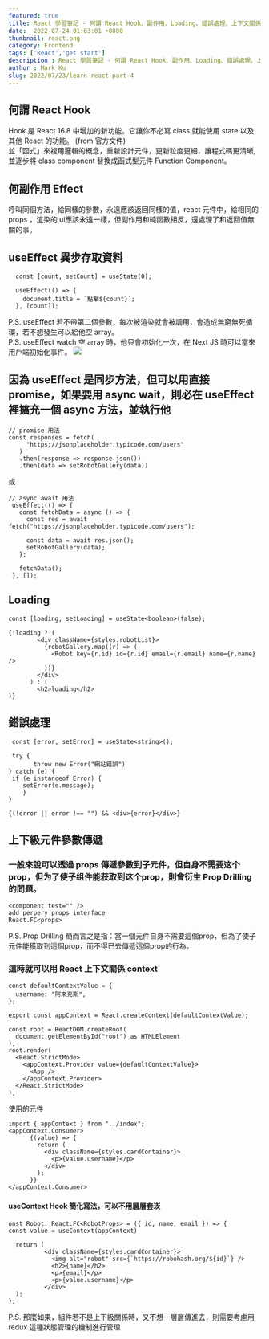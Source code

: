 ```yaml
---
featured: true
title: React 學習筆記 - 何謂 React Hook、副作用、Loading、錯誤處理、上下文關係(Context) - Part's 4
date:  2022-07-24 01:03:01 +0800
thumbnail: react.png
category: Frontend
tags: ['React','get start']
description : React 學習筆記 - 何謂 React Hook、副作用、Loading、錯誤處理、上下文關係(Context) - Part's 4
author : Mark Ku
slug: 2022/07/23/learn-react-part-4
---
```

## 何謂 React Hook 
Hook 是 React 16.8 中增加的新功能。它讓你不必寫 class 就能使用 state 以及其他 React 的功能。 (from 官方文件)  
並「函式」來複用邏輯的概念，重新設計元件，更新粒度更細，讓程式碼更清晰, 並逐步將 class component 替換成函式型元件 Function Component。
 
## 何副作用 Effect
呼叫同個方法，給同樣的參數，永遠應該返回同樣的值，react 元件中，給相同的 props ，渲染的 ui應該永遠一樣，但副作用和純函數相反，還處理了和返回值無關的事。

## useEffect 異步存取資料
```
  const [count, setCount] = useState(0);

  useEffect(() => {
    document.title = `點擊${count}`;
  }, [count]);
```
  
P.S. useEffect 若不帶第二個參數，每次被渲染就會被調用，會造成無窮無死循環，若不想發生可以給他空 array。  
P.S. useEffect watch 空 array 時，他只會初始化一次，在 Next JS 時可以當來用戶端初始化事件。
![](https://i.imgur.com/915DCg8.png)

## 因為 useEffect 是同步方法，但可以用直接 promise，如果要用 async wait，則必在 useEffect 裡擴充一個 async 方法，並執行他
 
 ```
 // promise 用法
 const responses = fetch(
      "https://jsonplaceholder.typicode.com/users"
    )
    .then(response => response.json())
    .then(data => setRobotGallery(data))
 ```
 或  
 ```
 // async await 用法
  useEffect(() => {
    const fetchData = async () => {
      const res = await fetch("https://jsonplaceholder.typicode.com/users");      

      const data = await res.json();
      setRobotGallery(data);
    };

    fetchData();
  }, []);
 ```
 
## Loading 
```
const [loading, setLoading] = useState<boolean>(false);
```
    
```    
{!loading ? (
        <div className={styles.robotList}>
          {robotGallery.map((r) => (
            <Robot key={r.id} id={r.id} email={r.email} name={r.name} />
          ))}
        </div>
      ) : (
        <h2>loading</h2>
)}
```

## 錯誤處理
```
 const [error, setError] = useState<string>();

 try {
       throw new Error("網站錯誤")               
} catch (e) {
 if (e instanceof Error) {
    setError(e.message);
    }
}      
    
{(!error || error !== "") && <div>{error}</div>}
```

## 上下級元件參數傳遞

### 一般來說可以透過 props  傳遞參數到子元件，但自身不需要这个prop，但为了使子组件能获取到这个prop，則會衍生 Prop Drilling 的問題。

```
<component test="" />
add perpery props interface 
React.FC<props>
``` 
P.S. Prop Drilling 簡而言之是指：當一個元件自身不需要這個prop，但為了使子元件能獲取到這個prop，而不得已去傳遞這個prop的行為。

### 這時就可以用 React 上下文關係 context  
``` 
const defaultContextValue = {
  username: "阿來克斯",
};

export const appContext = React.createContext(defaultContextValue);

const root = ReactDOM.createRoot(
  document.getElementById("root") as HTMLElement
);
root.render(
  <React.StrictMode>
    <appContext.Provider value={defaultContextValue}>
      <App />
    </appContext.Provider>
  </React.StrictMode>
);
```    

使用的元件
```    
import { appContext } from "../index";
<appContext.Consumer>
      {(value) => {
        return (
          <div className={styles.cardContainer}>            
            <p>{value.username}</p>
          </div>
        );
      }}
</appContext.Consumer>
```
    
#### useContext Hook 簡化寫法，可以不用層層套崁
```
onst Robot: React.FC<RobotProps> = ({ id, name, email }) => {
const value = useContext(appContext)

  return (        
          <div className={styles.cardContainer}>
            <img alt="robot" src={`https://robohash.org/${id}`} />
            <h2>{name}</h2>
            <p>{email}</p>
            <p>{value.username}</p>
          </div>            
  );
};
```
P.S. 那麼如果，組件若不是上下級關係時，又不想一層層傳進去，則需要考慮用 redux 這種狀態管理的機制進行管理

